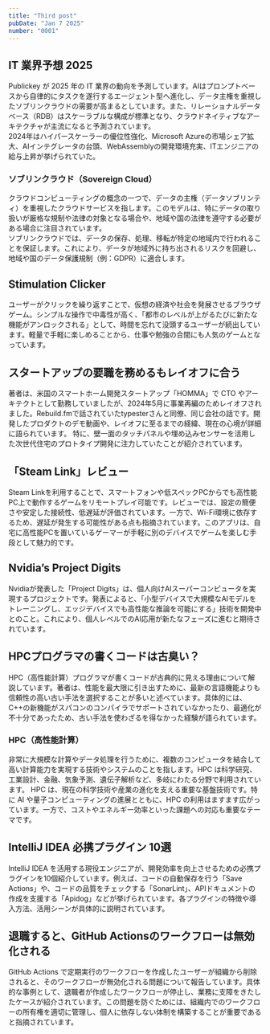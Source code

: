 ```yaml
---
title: "Third post"
pubDate: "Jan 7 2025"
number: "0001"
---
```



## IT 業界予想 2025

Publickey が 2025 年の IT 業界の動向を予測しています。AIはプロンプトベースから自律的にタスクを遂行するエージェント型へ進化し、データ主権を重視したソブリンクラウドの需要が高まるとしています。また、リレーショナルデータベース（RDB）はスケーラブルな構成が標準となり、クラウドネイティブなアーキテクチャが主流になると予測されています。  
2024年はハイパースケーラーの優位性強化、Microsoft Azureの市場シェア拡大、AIインテグレータの台頭、WebAssemblyの開発環境充実、ITエンジニアの給与上昇が挙げられていた。

<QuoteLink
  link="https://www.publickey1.jp/blog/25/publickeyit2025airdb.html"
  text="PublickeyのIT業界予想2025。AIはプロンプトからエージェントへ、ソブリンクラウドに注目、RDBはスケーラブルが基本になるなど"
/>

### ソブリンクラウド（Sovereign Cloud）

クラウドコンピューティングの概念の一つで、データの主権（データソブリンティ）を重視したクラウドサービスを指します。このモデルは、特にデータの取り扱いが厳格な規制や法律の対象となる場合や、地域や国の法律を遵守する必要がある場合に注目されています。  
ソブリンクラウドでは、データの保存、処理、移転が特定の地域内で行われることを保証します。これにより、データが地域外に持ち出されるリスクを回避し、地域や国のデータ保護規制（例：GDPR）に適合します。

## Stimulation Clicker

ユーザーがクリックを繰り返すことで、仮想の経済や社会を発展させるブラウザゲーム。シンプルな操作で中毒性が高く、「都市のレベルが上がるたびに新たな機能がアンロックされる」として、時間を忘れて没頭するユーザーが続出しています。軽量で手軽に楽しめることから、仕事や勉強の合間にも人気のゲームとなっています。

<QuoteLink
  link="https://neal.fun/stimulation-clicker/"
  text="Stimulation Clicker"
/>

## スタートアップの要職を務めるもレイオフに合う

著者は、米国のスマートホーム開発スタートアップ「HOMMA」で CTO やアーキテクトとして勤務していましたが、2024年5月に事業再編のためレイオフされました。Rebuild.fmで話されていたtypesterさんと同僚、同じ会社の話です。開発したプロダクトのデモ動画や、レイオフに至るまでの経緯、現在の心境が詳細に語られています。 特に、壁一面のタッチパネルや埋め込みセンサーを活用した次世代住宅のプロトタイプ開発に注力していたことが紹介されています。

<QuoteLink
  link="https://note.com/kyoro353/n/na0571fff61d9"
  text="米国でスタートアップの要職をやってたけどレイオフされてしまった話"
/>

## 「Steam Link」レビュー

Steam Linkを利用することで、スマートフォンや低スペックPCからでも高性能PC上で動作するゲームをリモートプレイ可能です。レビューでは、設定の簡便さや安定した接続性、低遅延が評価されています。一方で、Wi-Fi環境に依存するため、遅延が発生する可能性がある点も指摘されています。このアプリは、自宅に高性能PCを置いているゲーマーが手軽に別のデバイスでゲームを楽しむ手段として魅力的です。

<QuoteLink
  link="https://somegamingblog.com/steam-link-review"
  text="スマホや低スペックPCでも重量級PCゲームをリモートプレイできる「Steam Link」レビュー"
/>

## Nvidia’s Project Digits

Nvidiaが発表した「Project Digits」は、個人向けAIスーパーコンピュータを実現するプロジェクトです。発表によると、「小型デバイスで大規模なAIモデルをトレーニングし、エッジデバイスでも高性能な推論を可能にする」技術を開発中とのこと。これにより、個人レベルでのAI応用が新たなフェーズに進むと期待されています。

<QuoteLink
  link="https://techcrunch.com/2025/01/06/nvidias-project-digits-is-a-personal-ai-computer/"
  text="Nvidia’s Project Digits: A ‘Personal AI Supercomputer’"
/>

## HPCプログラマの書くコードは古臭い？

HPC（高性能計算）プログラマが書くコードが古典的に見える理由について解説しています。著者は、性能を最大限に引き出すために、最新の言語機能よりも信頼性の高い古い手法を選択することが多いと述べています。具体的には、C++の新機能がスパコンのコンパイラでサポートされていなかったり、最適化が不十分であったため、古い手法を使わざるを得なかった経験が語られています。

<QuoteLink
  link="https://zenn.dev/kaityo256/articles/why-hpc-code-looks-old"
  text="HPC プログラマの書くコードってなんで古臭いの？"
/>

### HPC（高性能計算）

非常に大規模な計算やデータ処理を行うために、複数のコンピュータを結合して高い計算能力を実現する技術やシステムのことを指します。HPC は科学研究、工業設計、金融、気象予測、遺伝子解析など、多岐にわたる分野で利用されています。 HPC は、現在の科学技術や産業の進化を支える重要な基盤技術です。特に AI や量子コンピューティングの進展とともに、HPC の利用はますます広がっています。一方で、コストやエネルギー効率といった課題への対応も重要なテーマです。

## IntelliJ IDEA 必携プラグイン 10選

IntelliJ IDEA を活用する現役エンジニアが、開発効率を向上させるための必携プラグインを10個紹介しています。例えば、コードの自動保存を行う「Save Actions」や、コードの品質をチェックする「SonarLint」、APIドキュメントの作成を支援する「Apidog」などが挙げられています。各プラグインの特徴や導入方法、活用シーンが具体的に説明されています。

<QuoteLink
  link="https://zenn.dev/takuya77088/articles/intellij-idea-plugins"
  text="現役エンジニアが厳選！ IntelliJ IDEA 必携プラグイン10選"
/>

## 退職すると、GitHub Actionsのワークフローは無効化される

GitHub Actions で定期実行のワークフローを作成したユーザーが組織から削除されると、そのワークフローが無効化される問題について報告しています。具体的な事例として、退職者が作成したワークフローが停止し、業務に支障をきたしたケースが紹介されています。この問題を防ぐためには、組織内でのワークフローの所有権を適切に管理し、個人に依存しない体制を構築することが重要であると指摘されています。

<QuoteLink
  link="https://shmokmt.hatenablog.com/entry/20250106/cron-workflow-disabled"
  text="GitHub Actionsで定期実行のワークフローを組んだユーザーが退職すると、ワークフローは無効化される"
/>

